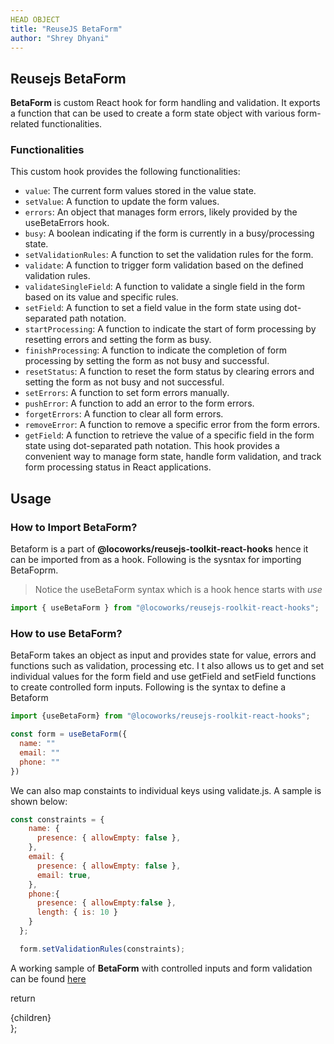 ```yaml
---
HEAD OBJECT
title: "ReuseJS BetaForm"
author: "Shrey Dhyani"
---
```


## Reusejs BetaForm

**BetaForm** is custom React hook for form handling and validation. It exports a function that can be used to create a form state object with various form-related functionalities.

### Functionalities

This custom hook provides the following functionalities:

- `value`: The current form values stored in the value state.
- `setValue`: A function to update the form values.
- `errors`: An object that manages form errors, likely provided by the useBetaErrors hook.
- `busy`: A boolean indicating if the form is currently in a busy/processing state.
- `setValidationRules`: A function to set the validation rules for the form.
- `validate`: A function to trigger form validation based on the defined validation rules.
- `validateSingleField`: A function to validate a single field in the form based on its value and specific rules.
- `setField`: A function to set a field value in the form state using dot-separated path notation.
- `startProcessing`: A function to indicate the start of form processing by resetting errors and setting the form as busy.
- `finishProcessing`: A function to indicate the completion of form processing by setting the form as not busy and successful.
- `resetStatus`: A function to reset the form status by clearing errors and setting the form as not busy and not successful.
- `setErrors`: A function to set form errors manually.
- `pushError`: A function to add an error to the form errors.
- `forgetErrors`: A function to clear all form errors.
- `removeError`: A function to remove a specific error from the form errors.
- `getField`: A function to retrieve the value of a specific field in the form state using dot-separated path notation.
This hook provides a convenient way to manage form state, handle form validation, and track form processing status in React applications.

## Usage

### How to Import BetaForm?

Betaform is a part of **@locoworks/reusejs-toolkit-react-hooks** hence it can be imported from as a hook. Following is the sysntax for importing BetaFoprm.
> Notice the useBetaForm syntax which is a hook hence starts with *use*

```js
import { useBetaForm } from "@locoworks/reusejs-roolkit-react-hooks";
```

### How to use BetaForm?

BetaForm takes an object as input and provides state for value, errors and functions such as validation, processing etc. I t also allows us to get and set individual values for the form field and use getField and setField functions to create controlled form inputs.
Following is the syntax to define a Betaform

```js
import {useBetaForm} from "@locoworks/reusejs-roolkit-react-hooks";

const form = useBetaForm({
  name: ""
  email: ""
  phone: ""
})
```

We can also map constaints to individual keys using validate.js. A sample is shown below:

```js
const constraints = {
    name: {
      presence: { allowEmpty: false },
    },
    email: {
      presence: { allowEmpty: false },
      email: true,
    },
    phone:{
      presence: { allowEmpty:false },
      length: { is: 10 }
    }
  };

  form.setValidationRules(constraints);
```

A working sample of **BetaForm** with controlled inputs and form validation can be found [here](https://locoworks.org/reusejs-react/input-group#betaform-sample)

  return <div className="prose max-w-full mx-4 pb-10" >{children}</div>
};
